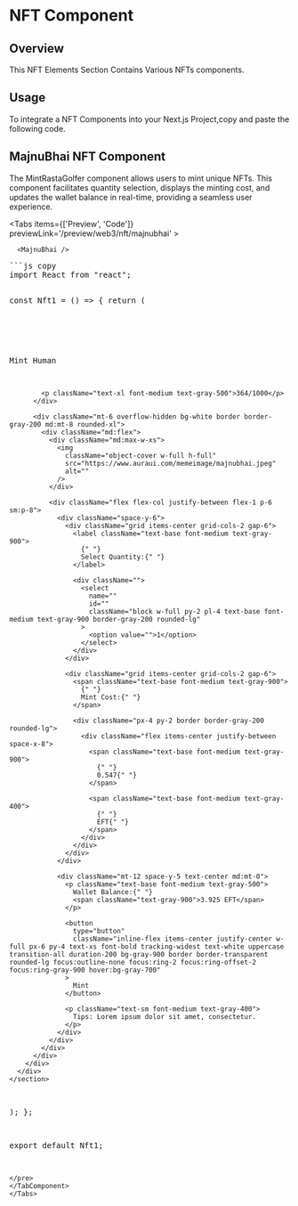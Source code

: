 
# NFT Component

## Overview

This NFT Elements Section Contains Various NFTs components.

## Usage

To integrate a NFT Components into your Next.js Project,copy and paste the following code.

## MajnuBhai NFT Component

The MintRastaGolfer component allows users to mint unique NFTs. This component facilitates quantity selection, displays the minting cost, and updates the wallet balance in real-time, providing a seamless user experience.

<Tabs items={['Preview', 'Code']} previewLink='/preview/web3/nft/majnubhai' >
   <TabComponent label="Preview">

      <MajnuBhai />

   </TabComponent>
<TabComponent label="Code">
   <pre>
```js copy
import React from "react";

const Nft1 = () => {
  return (
    <section className="py-12 bg-white sm:py-16 lg:py-20">
      <div className="px-4 mx-auto sm:px-6 lg:px-8 max-w-7xl">
        <div className="max-w-sm mx-auto md:max-w-3xl">
          <div className="flex items-center justify-between">
            <p className="text-3xl font-bold text-gray-900">Mint Human</p>

            <p className="text-xl font-medium text-gray-500">364/1000</p>
          </div>

          <div className="mt-6 overflow-hidden bg-white border border-gray-200 md:mt-8 rounded-xl">
            <div className="md:flex">
              <div className="md:max-w-xs">
                <img
                  className="object-cover w-full h-full"
                  src="https://www.auraui.com/memeimage/majnubhai.jpeg"
                  alt=""
                />
              </div>

              <div className="flex flex-col justify-between flex-1 p-6 sm:p-8">
                <div className="space-y-6">
                  <div className="grid items-center grid-cols-2 gap-6">
                    <label className="text-base font-medium text-gray-900">
                      {" "}
                      Select Quantity:{" "}
                    </label>

                    <div className="">
                      <select
                        name=""
                        id=""
                        className="block w-full py-2 pl-4 text-base font-medium text-gray-900 border-gray-200 rounded-lg"
                      >
                        <option value="">1</option>
                      </select>
                    </div>
                  </div>

                  <div className="grid items-center grid-cols-2 gap-6">
                    <span className="text-base font-medium text-gray-900">
                      {" "}
                      Mint Cost:{" "}
                    </span>

                    <div className="px-4 py-2 border border-gray-200 rounded-lg">
                      <div className="flex items-center justify-between space-x-8">
                        <span className="text-base font-medium text-gray-900">
                          {" "}
                          0.547{" "}
                        </span>

                        <span className="text-base font-medium text-gray-400">
                          {" "}
                          EFT{" "}
                        </span>
                      </div>
                    </div>
                  </div>
                </div>

                <div className="mt-12 space-y-5 text-center md:mt-0">
                  <p className="text-base font-medium text-gray-500">
                    Wallet Balance:{" "}
                    <span className="text-gray-900">3.925 EFT</span>
                  </p>

                  <button
                    type="button"
                    className="inline-flex items-center justify-center w-full px-6 py-4 text-xs font-bold tracking-widest text-white uppercase transition-all duration-200 bg-gray-900 border border-transparent rounded-lg focus:outline-none focus:ring-2 focus:ring-offset-2 focus:ring-gray-900 hover:bg-gray-700"
                  >
                    Mint
                  </button>

                  <p className="text-sm font-medium text-gray-400">
                    Tips: Lorem ipsum dolor sit amet, consectetur.
                  </p>
                </div>
              </div>
            </div>
          </div>
        </div>
      </div>
    </section>
  );
};

export default Nft1;

```
</pre>
</TabComponent>
</Tabs>
